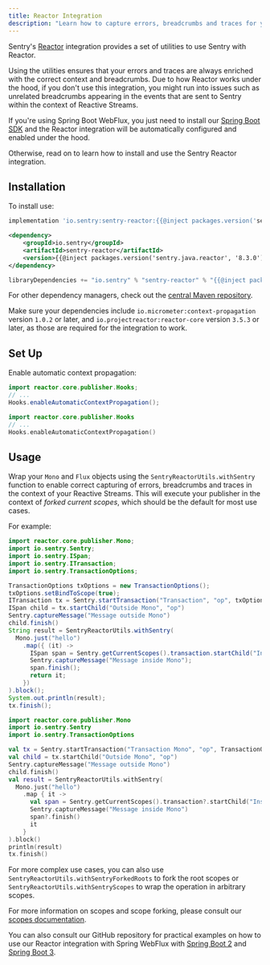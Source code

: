 ```yaml
---
title: Reactor Integration
description: "Learn how to capture errors, breadcrumbs and traces for your reactive applications."
---
```


Sentry's [Reactor](https://projectreactor.io/) integration provides a set of utilities to use Sentry with Reactor.

Using the utilities ensures that your errors and traces are always enriched with the correct context and breadcrumbs.
Due to how Reactor works under the hood, if you don't use this integration, you might run into issues such as unrelated breadcrumbs appearing in the events that are sent to Sentry within the context of Reactive Streams.

If you're using Spring Boot WebFlux, you just need to install our [Spring Boot SDK](/platforms/java/guides/spring-boot/) and the Reactor integration will be automatically configured and enabled under the hood.

Otherwise, read on to learn how to install and use the Sentry Reactor integration.

## Installation

To install use:

```groovy {tabTitle:Gradle}
implementation 'io.sentry:sentry-reactor:{{@inject packages.version('sentry.java.reactor', '8.3.0') }}'
```

```xml {tabTitle:Maven}
<dependency>
    <groupId>io.sentry</groupId>
    <artifactId>sentry-reactor</artifactId>
    <version>{{@inject packages.version('sentry.java.reactor', '8.3.0') }}</version>
</dependency>
```

```scala {tabTitle: SBT}
libraryDependencies += "io.sentry" % "sentry-reactor" % "{{@inject packages.version('sentry.java.reactor', '8.3.0') }}"
```

For other dependency managers, check out the [central Maven repository](https://search.maven.org/artifact/io.sentry/sentry-reactor).

Make sure your dependencies include `io.micrometer:context-propagation` version `1.0.2` or later, and `io.projectreactor:reactor-core` version `3.5.3` or later, as those are required for the integration to work.

## Set Up

Enable automatic context propagation:
```java
import reactor.core.publisher.Hooks;
// ...
Hooks.enableAutomaticContextPropagation();
```

```kotlin
import reactor.core.publisher.Hooks
// ...
Hooks.enableAutomaticContextPropagation()
```

## Usage

Wrap your `Mono` and `Flux` objects using the `SentryReactorUtils.withSentry` function to enable correct capturing of errors, breadcrumbs and traces in the context of your Reactive Streams.
This will execute your publisher in the context of *forked current scopes*, which should be the default for most use cases.

For example:
```java
import reactor.core.publisher.Mono;
import io.sentry.Sentry;
import io.sentry.ISpan;
import io.sentry.ITransaction;
import io.sentry.TransactionOptions;

TransactionOptions txOptions = new TransactionOptions();
txOptions.setBindToScope(true);
ITransaction tx = Sentry.startTransaction("Transaction", "op", txOptions);
ISpan child = tx.startChild("Outside Mono", "op")
Sentry.captureMessage("Message outside Mono")
child.finish()
String result = SentryReactorUtils.withSentry(
  Mono.just("hello")
    .map({ (it) ->
      ISpan span = Sentry.getCurrentScopes().transaction.startChild("Inside Mono", "map");
      Sentry.captureMessage("Message inside Mono");
      span.finish();
      return it;
    })
).block();
System.out.println(result);
tx.finish();
```

```kotlin
import reactor.core.publisher.Mono
import io.sentry.Sentry
import io.sentry.TransactionOptions

val tx = Sentry.startTransaction("Transaction Mono", "op", TransactionOptions().also { it.isBindToScope = true })
val child = tx.startChild("Outside Mono", "op")
Sentry.captureMessage("Message outside Mono")
child.finish()
val result = SentryReactorUtils.withSentry(
  Mono.just("hello")
    .map { it ->
      val span = Sentry.getCurrentScopes().transaction?.startChild("Inside Mono", "map")
      Sentry.captureMessage("Message inside Mono")
      span?.finish()
      it
    }
).block()
println(result)
tx.finish()
```

For more complex use cases, you can also use `SentryReactorUtils.withSentryForkedRoots` to fork the root scopes or `SentryReactorUtils.withSentryScopes` to wrap the operation in arbitrary scopes.

For more information on scopes and scope forking, please consult our [scopes documentation](https://docs.sentry.io/platforms/java/enriching-events/scopes).

You can also consult our GitHub repository for practical examples on how to use our Reactor integration with Spring WebFlux with [Spring Boot 2](https://github.com/getsentry/sentry-java/tree/main/sentry-samples/sentry-samples-spring-boot-webflux) and [Spring Boot 3](https://github.com/getsentry/sentry-java/tree/main/sentry-samples/sentry-samples-spring-boot-webflux-jakarta).
